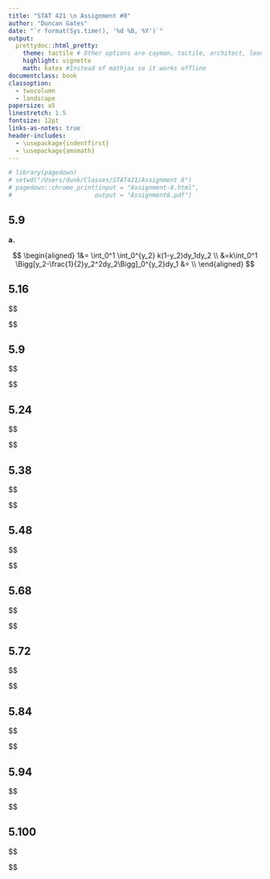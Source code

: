 ```yaml
---
title: "STAT 421 \n Assignment #8"
author: "Duncan Gates"
date: "`r format(Sys.time(), '%d %B, %Y')`"
output: 
  prettydoc::html_pretty:
    theme: tactile # Other options are cayman, tactile, architect, leonids, hpstr
    highlight: vignette
    math: katex #Instead of mathjax so it works offline
documentclass: book
classoption:
  - twocolumn
  - landscape
papersize: a5
linestretch: 1.5
fontsize: 12pt
links-as-notes: true
header-includes:
  - \usepackage{indentfirst}
  - \usepackage{amsmath}
---
```


```r
# library(pagedown)
# setwd("/Users/dunk/Classes/STAT421/Assignment 8")
# pagedown::chrome_print(input = "Assignment-8.html",
#                       output = "Assignment8.pdf")
```



## 5.9

**a.**

$$
\begin{aligned}
1&= \int_0^1 \int_0^{y_2} k(1-y_2)dy_1dy_2 \\
&=k\int_0^1 \Bigg[y_2-\frac{1}{2}y_2^2dy_2\Bigg]_0^{y_2}dy_1
&= \\
\end{aligned}
$$

## 5.16

$$
\begin{aligned}

\end{aligned}
$$

## 5.9

$$
\begin{aligned}

\end{aligned}
$$

## 5.24

$$
\begin{aligned}

\end{aligned}
$$

## 5.38

$$
\begin{aligned}

\end{aligned}
$$

## 5.48

$$
\begin{aligned}

\end{aligned}
$$

## 5.68

$$
\begin{aligned}

\end{aligned}
$$

## 5.72

$$
\begin{aligned}

\end{aligned}
$$

## 5.84

$$
\begin{aligned}

\end{aligned}
$$

## 5.94

$$
\begin{aligned}

\end{aligned}
$$

## 5.100

$$
\begin{aligned}

\end{aligned}
$$









